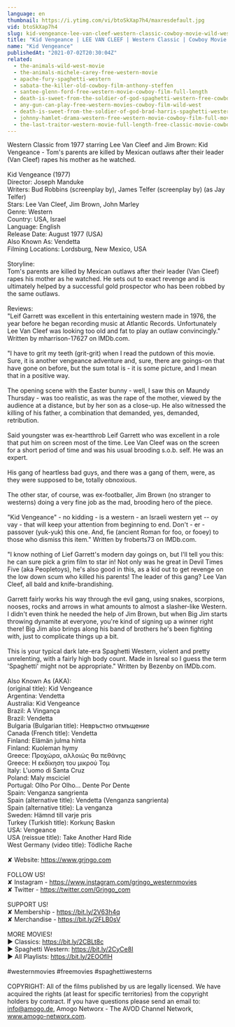 ```yaml
---
language: en
thumbnail: https://i.ytimg.com/vi/btoSkXap7h4/maxresdefault.jpg
vid: btoSkXap7h4
slug: kid-vengeance-lee-van-cleef-western-classic-cowboy-movie-wild-west-american-westerns
title: "Kid Vengeance | LEE VAN CLEEF | Western Classic | Cowboy Movie | Wild West | American Westerns"
name: "Kid Vengeance"
publishedAt: "2021-07-02T20:30:04Z"
related:
  - the-animals-wild-west-movie
  - the-animals-michele-carey-free-western-movie
  - apache-fury-spaghetti-western
  - sabata-the-killer-old-cowboy-film-anthony-steffen
  - santee-glenn-ford-free-western-movie-cowboy-film-full-length
  - death-is-sweet-from-the-soldier-of-god-spaghetti-western-free-cowboy-film
  - any-gun-can-play-free-western-movies-cowboy-film-wild-west
  - death-is-sweet-from-the-soldier-of-god-brad-harris-spaghetti-western-cowboy-film
  - johnny-hamlet-drama-western-free-western-movie-cowboy-film-full-movies
  - the-last-traitor-western-movie-full-length-free-classic-movie-cowboys-wild-west-films
---
```


Western Classic from 1977 starring Lee Van Cleef and Jim Brown: Kid Vengeance - Tom's parents are killed by Mexican outlaws after their leader (Van Cleef) rapes his mother as he watched. <br />
<br />
Kid Vengeance (1977)<br />
Director: Joseph Manduke<br />
Writers: Bud Robbins (screenplay by), James Telfer (screenplay by) (as Jay Telfer)<br />
Stars: Lee Van Cleef, Jim Brown, John Marley  <br />
Genre: Western <br />
Country: USA, Israel<br />
Language: English <br />
Release Date: August 1977 (USA) <br />
Also Known As: Vendetta <br />
Filming Locations: Lordsburg, New Mexico, USA <br />
<br />
Storyline:<br />
Tom's parents are killed by Mexican outlaws after their leader (Van Cleef) rapes his mother as he watched. He sets out to exact revenge and is ultimately helped by a successful gold prospector who has been robbed by the same outlaws.<br />
<br />
Reviews:<br />
"Leif Garrett was excellent in this entertaining western made in 1976, the year before he began recording music at Atlantic Records. Unfortunately Lee Van Cleef was looking too old and fat to play an outlaw convincingly." Written by mharrison-17627 on IMDb.com.<br />
<br />
"I have to grit my teeth (grit-grit) when I read the putdown of this movie. Sure, it is another vengeance adventure and, sure, there are goings-on that have gone on before, but the sum total is - it is some picture, and I mean that in a positive way.<br />
<br />
The opening scene with the Easter bunny - well, I saw this on Maundy Thursday - was too realistic, as was the rape of the mother, viewed by the audience at a distance, but by her son as a close-up. He also witnessed the killing of his father, a combination that demanded, yes, demanded, retribution.<br />
<br />
Said youngster was ex-heartthrob Leif Garrett who was excellent in a role that put him on screen most of the time. Lee Van Cleef was on the screen for a short period of time and was his usual brooding s.o.b. self. He was an expert.<br />
<br />
His gang of heartless bad guys, and there was a gang of them, were, as they were supposed to be, totally obnoxious.<br />
<br />
The other star, of course, was ex-footballer, Jim Brown (no stranger to westerns) doing a very fine job as the mad, brooding hero of the piece.<br />
<br />
"Kid Vengeance" - no kidding - is a western - an Israeli western yet -- oy vay - that will keep your attention from beginning to end. Don't - er - passover (yuk-yuk) this one. And, fie (ancient Roman for foo, or fooey) to those who dismiss this item." Written by froberts73 on IMDb.com.<br />
<br />
"I know nothing of Lief Garrett's modern day goings on, but I'll tell you this: he can sure pick a grim film to star in! Not only was he great in Devil Times Five (aka Peopletoys), he's also good in this, as a kid out to get revenge on the low down scum who killed his parents! The leader of this gang? Lee Van Cleef, all bald and knife-brandishing.<br />
<br />
Garrett fairly works his way through the evil gang, using snakes, scorpions, nooses, rocks and arrows in what amounts to almost a slasher-like Western. I didn't even think he needed the help of Jim Brown, but when Big Jim starts throwing dynamite at everyone, you're kind of signing up a winner right there! Big Jim also brings along his band of brothers he's been fighting with, just to complicate things up a bit.<br />
<br />
This is your typical dark late-era Spaghetti Western, violent and pretty unrelenting, with a fairly high body count. Made in Isreal so I guess the term 'Spaghetti' might not be appropriate." Written by Bezenby on IMDb.com.<br />
<br />
Also Known As (AKA):<br />
(original title): Kid Vengeance<br />
Argentina: Vendetta<br />
Australia: Kid Vengeance<br />
Brazil: A Vingança<br />
Brazil: Vendetta<br />
Bulgaria (Bulgarian title): Невръстно отмъщение<br />
Canada (French title): Vendetta<br />
Finland: Elämän julma hinta<br />
Finland: Kuoleman hymy<br />
Greece: Προχώρα, αλλοιώς θα πεθάνης<br />
Greece: Η εκδίκηση του μικρού Τομ<br />
Italy: L'uomo di Santa Cruz<br />
Poland: Maly msciciel<br />
Portugal: Olho Por Olho... Dente Por Dente<br />
Spain: Venganza sangrienta<br />
Spain (alternative title): Vendetta (Venganza sangrienta)<br />
Spain (alternative title): La venganza<br />
Sweden: Hämnd till varje pris<br />
Turkey (Turkish title): Korkunç Baskın<br />
USA: Vengeance<br />
USA (reissue title): Take Another Hard Ride<br />
West Germany (video title): Tödliche Rache<br />
<br />
✘ Website: https://www.grjngo.com<br />
<br />
FOLLOW US!<br />
✘ Instagram - https://www.instagram.com/grjngo_westernmovies<br />
✘ Twitter - https://twitter.com/Grjngo_com<br />
<br />
SUPPORT US!<br />
✘ Membership - https://bit.ly/2V63h4q<br />
✘ Merchandise - https://bit.ly/2FLB0sV<br />
<br />
MORE MOVIES! <br />
► Classics: https://bit.ly/2CBLt8c <br />
► Spaghetti Western: https://bit.ly/2CyCe8I <br />
► All Playlists: https://bit.ly/2EOOfIH <br />
<br />
#westernmovies #freemovies #spaghettiwesterns<br />
<br />
COPYRIGHT: All of the films published by us are legally licensed. We have acquired the rights (at least for specific territories) from the copyright holders by contract. If you have questions please send an email to: info@amogo.de, Amogo Networx - The AVOD Channel Network, www.amogo-networx.com.